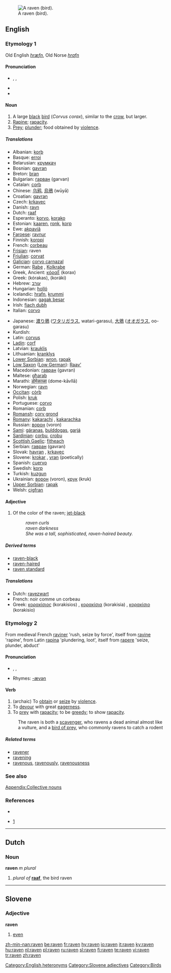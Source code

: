 {{see|Raven}}
{{wikipedia}}
[[Image:The Raven.jpg|thumb|right|A raven (bird).]]
==English==

===Etymology 1===
Old English ''[[hræfn]]'', Old Norse ''[[hrafn]]''

====Pronunciation====
*{{AHD|rāʹvən}}, {{IPA|/ˈreɪvən/}}, {{SAMPA|/"reIv@n/}}
*{{audio|en-us-raven.ogg|Audio (US)}}
*{{rhymes|eɪvən}}

====Noun====
{{en-noun}}

# A large [[black]] [[bird]] (''Corvus corax''), similar to the [[crow]], but larger.
# [[rapine|Rapine]]; [[rapacity]].
# [[Prey]]; [[plunder]]; food obtained by [[violence]].

=====Translations=====
{{trans-top|bird}}
*Albanian: [[korb]] {{m}}
*Basque: [[erroi]]
*Belarusian: [[крумкач]]
*Bosnian: [[gavran]] {{m}}
*Breton: [[bran]] {{m}}
*Bulgarian: [[гарван]] (garvan)
*Catalan: [[corb]] {{m}}
*Chinese: [[乌鸦]], [[烏鴉]] (wūyā)
*Croatian: [[gavran]]
*Czech: [[krkavec]]
*Danish: [[ravn]]
*Dutch: [[raaf]] {{m}}
*Esperanto: [[korvo]], [[korako]]
*Estonian: [[kaaren]], [[ronk]], [[korp]]
*Ewe: [[akpaviã]]
*[[Faroese]]: [[ravnur]]
*Finnish: [[korppi]]
*French: [[corbeau]] {{m}}
*[[Frisian]]: raven
*[[Friulian]]: [[corvat]]
*[[Galician]]: [[corvo carnazal]]
*German: [[Rabe]] {{m}}, [[Kolkrabe]] {{m}}
*Greek, Ancient: [[κόραξ]] (korax) {{m}}
*Greek: {{t|el|κόρακας|m|}} (kórakas), {{t|el|κοράκι|n|}} (koráki)
*Hebrew: [[עורב]]
*Hungarian: [[holló]]
*Icelandic: [[hrafn]], [[krummi]]
*Indonesian: [[gagak besar]]
*Irish: [[fiach dubh]]
*Italian: [[corvo]] {{m}}
{{trans-mid}}
*Japanese: [[渡り鴉]] ([[ワタリガラス]], watari-garasu), [[大鴉]] ([[オオガラス]], oo-garasu)
*Kurdish: {{KUchar|[[داڵ]]}}
*Latin: [[corvus]] {{m}}
*[[Ladin]]: [[corf]]
*Latvian: [[krauklis]]
*Lithuanian: [[kranklys]] {{m}}
*[[Lower Sorbian]]: [[wron]], [[rapak]]
*[[Low Saxon]] ([[Low German]]): [[Raav’]] {{m}}
*Macedonian: [[гавран]] (gavran)
*Maltese: [[għarab]]
*Marathi: [[डोमेकाव्ळा]] (dome-kāvllā)
*Norwegian: [[ravn]]
*[[Occitan]]: [[còrb]]
*Polish: [[kruk]] {{m}}
*Portuguese: [[corvo]] {{m}}
*Romanian: [[corb]]
*[[Romansh]]: [[corv grond]]
*[[Romany]]: [[kakarachi]] {{m}}, [[kakarachka]] {{f}}
*Russian: [[ворон]] (voron) {{m}}
*[[Sami]]: [[gáranas]], [[bulddogas]], [[garjá]]
*[[Sardinian]]: [[corbu]], [[crobu]] {{m}}
*[[Scottish Gaelic]]: [[fitheach]] {{m}}
*Serbian: [[гавран]] (gavran)
*Slovak: [[havran#Slovak|havran]] {{m}}, [[krkavec]] {{m}}
*Slovene: [[krokar]] {{m}}, [[vran]] {{m}} (poetically)
*Spanish: [[cuervo]] {{m}}
*Swedish: [[korp]]
*Turkish: [[kuzgun]]
*Ukrainian: [[ворон]] (voron), [[крук]] (kruk)
*[[Upper Sorbian]]: [[rapak]]
*Welsh: [[cigfran]]
{{trans-bottom}}

{{trans-top|rapine; rapacity}}
{{trans-mid}}
{{trans-bottom}}

{{trans-top|prey; plunder; food obtained by violence}}
{{trans-mid}}
{{trans-bottom}}

====Adjective====
{{en-adj|-}}

# Of the color of the raven; [[jet-black]]
#:''raven curls''
#:''raven darkness''
#:''She was a tall, sophisticated, raven-haired beauty.''

=====Derived terms=====
*[[raven-black]]
*[[raven-haired]]
*[[raven standard]]

=====Translations=====
{{trans-top|of the color of the raven; jet-black}}
*Dutch: [[ravezwart]]
*French: noir comme un corbeau
*Greek: [[κορακίσιος]] (korakisios) {{m}}, [[κορακίσια]] (korakisia) {{f}}, [[κορακίσιο]] (korakisio) {{n}}
{{trans-mid}}
{{trans-bottom}}

===Etymology 2===
From medieval French [[raviner]] 'rush, seize by force', itself from [[ravine]] 'rapine', from Latin [[rapina]] 'plundering, loot', itself from [[rapere]] 'seize, plunder, abduct'

====Pronunciation====
*{{AHD|răvʹən}}, {{IPA|/ˈrævən/}}, {{SAMPA|/"r{v@n/}}
*Rhymes: [[Rhymes:English:-ævən|-ævən]]

====Verb====
{{en-verb}}

# (archaic) To [[obtain]] or [[seize]] by [[violence]].
# To [[devour]] with great [[eagerness]].
# To [[prey]] with [[rapacity]]; to be [[greedy]]; to show [[rapacity]].
:The raven is both a [[scavenger]], who ravens a dead animal almost like a vulture, and a [[bird of prey]], who commonly ravens to catch a rodent

=====Related terms=====
*[[ravener]]
*[[ravening]]
*[[ravenous]], [[ravenously]], [[ravenousness]]

===See also===
[[Appendix:Collective nouns]]

===References===
* {{Websters}}
* {{EtymOnLine}} [http://www.etymonline.com/index.php?search=raven&searchmode=none]

[[Category:English heteronyms]]

----

==Dutch==

===Noun===
'''raven''' ''m plural''

# ''plural of'' '''[[raaf]]''', the bird raven

----

==Slovene==

===Adjective===
'''raven'''

# [[even]]

[[Category:Slovene adjectives]]
[[Category:Birds]]

[[zh-min-nan:raven]]
[[be:raven]]
[[fr:raven]]
[[hy:raven]]
[[io:raven]]
[[it:raven]]
[[ky:raven]]
[[hu:raven]]
[[nl:raven]]
[[pl:raven]]
[[ru:raven]]
[[sl:raven]]
[[fi:raven]]
[[te:raven]]
[[vi:raven]]
[[tr:raven]]
[[zh:raven]]